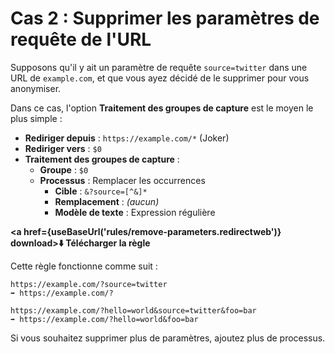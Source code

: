 
# Cas 2 : Supprimer les paramètres de requête de l'URL

Supposons qu'il y ait un paramètre de requête `source=twitter` dans une URL de `example.com`, et que vous ayez décidé de le supprimer pour vous anonymiser.

Dans ce cas, l'option **Traitement des groupes de capture** est le moyen le plus simple :

* **Rediriger depuis** : `https://example.com/*` (Joker)
* **Rediriger vers** : `$0`
* **Traitement des groupes de capture** :
    * **Groupe** : `$0`
    * **Processus** : Remplacer les occurrences
        * **Cible** : `&?source=[^&]*`
        * **Remplacement** : *(aucun)*
        * **Modèle de texte** : Expression régulière

**<a href={useBaseUrl('rules/remove-parameters.redirectweb')} download>⬇️ Télécharger la règle</a>**

Cette règle fonctionne comme suit :

```
https://example.com/?source=twitter
➡️ https://example.com/?
```

```
https://example.com/?hello=world&source=twitter&foo=bar
➡️ https://example.com/?hello=world&foo=bar
```

Si vous souhaitez supprimer plus de paramètres, ajoutez plus de processus.

